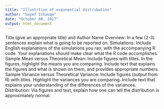 ```yaml
---
title: "Illustrtion of exponential distribution"
author: "Sayef Ishauqe"
date: "October 08, 2017"
output: html_document
---
```


Title (give an appropriate title) and Author Name
Overview: In a few (2-3) sentences explain what is going to be reported on.
Simulations: Include English explanations of the simulations you ran, with the accompanying R code. Your explanations should make clear what the R code accomplishes.
Sample Mean versus Theoretical Mean: Include figures with titles. In the figures, highlight the means you are comparing. Include text that explains the figures and what is shown on them, and provides appropriate numbers.
Sample Variance versus Theoretical Variance: Include figures (output from R) with titles. Highlight the variances you are comparing. Include text that explains your understanding of the differences of the variances.
Distribution: Via figures and text, explain how one can tell the distribution is approximately normal.

`